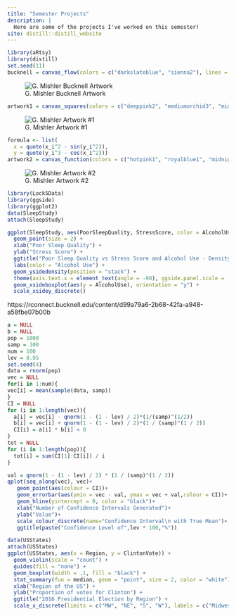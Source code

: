 ---
title: "Semester Projects"
description: |
  Here are some of the projects I've worked on this semester!
site: distill::distill_website
---

```{r, include = FALSE}
library(aRtsy)
library(distill)
set.seed(11)
bucknell = canvas_flow(colors = c("darkslateblue", "sienna2"), lines = 1000, background = "black", lwd = .4)
```

![G. Mishler Bucknell Artwork](bucknell.png)

```{r, include = FALSE}
artwork1 = canvas_squares(colors = c("deeppink2", "mediumorchid3", "midnightblue", "mediumturquoise", "seagreen3", "sienna1"), ratio = 2, cuts = 200, background = "white")
```

![G. Mishler Artwork #1](artwork1.png)

```{r, include = FALSE}
formula <- list(
  x = quote(x_i^2 - sin(y_i^2)),
  y = quote(y_i^3 - cos(x_i^2)))
artwork2 = canvas_function(colors = c("hotpink1", "royalblue1", "midnightblue", "mediumorchid3", "hotpink4"), formula = formula, background = "black")
```

![G. Mishler Artwork #2](artwork2.png)

```{r, message = FALSE, warning = FALSE}
library(Lock5Data)
library(ggside)
library(ggplot2)
data(SleepStudy)
attach(SleepStudy)

ggplot(SleepStudy, aes(PoorSleepQuality, StressScore, color = AlcoholUse)) +
  geom_point(size = 2) +
  xlab("Poor Sleep Quality") +
  ylab("Stress Score") +
  ggtitle("Poor Sleep Quality vs Stress Score and Alcohol Use - Density & Box") +
  labs(color = "Alcohol Use") +
  geom_ysidedensity(position = "stack") +
  theme(axis.text.x = element_text(angle = -90), ggside.panel.scale = .3) +
  geom_xsideboxplot(aes(y = AlcoholUse), orientation = "y") +
  scale_xsidey_discrete() 
```

https://rconnect.bucknell.edu/content/d99a79a6-2b68-42fa-a948-a58fbe07b00b

```{r}
a = NULL
b = NULL
pop = 1000
samp = 100
num = 100
lev = 0.95
set.seed(4)
data = rnorm(pop)
vec = NULL
for(i in 1:num){
vec[i] = mean(sample(data, samp))
}
CI = NULL
for (i in 1:length(vec)){
  a[i] = vec[i] - qnorm(1 - (1 - lev) / 2)*(1/(samp)^(1/2))
  b[i] = vec[i] + qnorm(1 - (1 - lev) / 2)*(1 / (samp)^(1 / 2))
  CI[i] = a[i] * b[i] < 0
}
tot = NULL
for (i in 1:length(pop)){
  tot[i] = sum(CI[1]:CI[i]) / i
}

val = qnorm(1 - (1 - lev) / 2) * (1 / (samp)^(1 / 2))
qplot(seq_along(vec), vec)+
   geom_point(aes(colour = CI))+
   geom_errorbar(aes(ymin = vec - val, ymax = vec + val,colour = CI))+
   geom_hline(yintercept = 0, color = "black")+
   xlab("Number of Confidence Intervals Generated")+
   ylab("Value")+
   scale_colour_discrete(name="Confidence Interval\n with True Mean")+
   ggtitle(paste("Confidence Level of",lev * 100,"%"))
```

```{r}
data(USStates)
attach(USStates)
ggplot(USStates, aes(x = Region, y = ClintonVote)) +
  geom_violin(scale = "count") +
  guides(fill = "none") + 
  geom_boxplot(width = .1, fill = "black") +
  stat_summary(fun = median, geom = "point", size = 2, color = "white") +
  xlab("Region of the US") +
  ylab("Proportion of votes for Clinton") +
  ggtitle("2016 Presidential Election by Region") +
  scale_x_discrete(limits = c("MW", "NE", "S", "W"), labels = c("Midwest", "East", "South", "West"))
```

